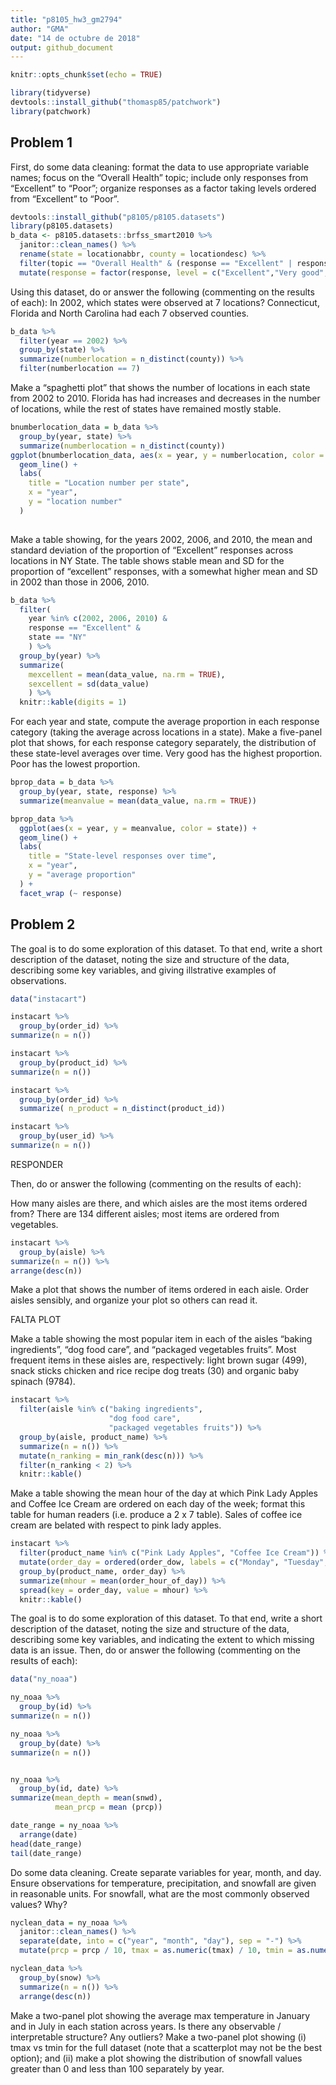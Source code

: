 ```yaml
---
title: "p8105_hw3_gm2794"
author: "GMA"
date: "14 de octubre de 2018"
output: github_document
---
```


```r
knitr::opts_chunk$set(echo = TRUE)
```

```r
library(tidyverse)
devtools::install_github("thomasp85/patchwork")
library(patchwork)
```

## Problem 1

First, do some data cleaning: format the data to use appropriate variable names; focus on the “Overall Health” topic; include only responses from “Excellent” to “Poor”; organize responses as a factor taking levels ordered from “Excellent” to “Poor”.

```r
devtools::install_github("p8105/p8105.datasets")
library(p8105.datasets)
b_data <- p8105.datasets::brfss_smart2010 %>%
  janitor::clean_names() %>%
  rename(state = locationabbr, county = locationdesc) %>%
  filter(topic == "Overall Health" & (response == "Excellent" | response == "Very good" |  response == "Good" | response == "Fair" | response == "Poor")) %>% 
  mutate(response = factor(response, level = c("Excellent","Very good", "Good", "Fair", "Poor")))
```

Using this dataset, do or answer the following (commenting on the results of each):
In 2002, which states were observed at 7 locations? Connecticut, Florida and North Carolina had each 7 observed counties.

```r
b_data %>% 
  filter(year == 2002) %>% 
  group_by(state) %>% 
  summarize(numberlocation = n_distinct(county)) %>% 
  filter(numberlocation == 7)
```

Make a “spaghetti plot” that shows the number of locations in each state from 2002 to 2010. Florida has had increases and decreases in the number of locations, while the rest of states have remained mostly stable.

```r
bnumberlocation_data = b_data %>% 
  group_by(year, state) %>% 
  summarize(numberlocation = n_distinct(county)) 
ggplot(bnumberlocation_data, aes(x = year, y = numberlocation, color = state)) +
  geom_line() +
  labs(
    title = "Location number per state",
    x = "year",
    y = "location number"
  )
  
```

Make a table showing, for the years 2002, 2006, and 2010, the mean and standard deviation of the proportion of “Excellent” responses across locations in NY State. The table shows stable mean and SD for the proportion of "excellent" responses, with a somewhat higher mean and SD in 2002 than those in 2006, 2010.

```r
b_data %>% 
  filter(
    year %in% c(2002, 2006, 2010) & 
    response == "Excellent" & 
    state == "NY"
    ) %>% 
  group_by(year) %>% 
  summarize(
    mexcellent = mean(data_value, na.rm = TRUE), 
    sexcellent = sd(data_value)
    ) %>% 
  knitr::kable(digits = 1)
```

For each year and state, compute the average proportion in each response category (taking the average across locations in a state). Make a five-panel plot that shows, for each response category separately, the distribution of these state-level averages over time. Very good has the highest proportion. Poor has the lowest proportion. 

```r
bprop_data = b_data %>% 
  group_by(year, state, response) %>% 
  summarize(meanvalue = mean(data_value, na.rm = TRUE)) 

bprop_data %>%
  ggplot(aes(x = year, y = meanvalue, color = state)) +
  geom_line() +
  labs(
    title = "State-level responses over time",
    x = "year",
    y = "average proportion"
  ) +
  facet_wrap (~ response)
```

## Problem 2

The goal is to do some exploration of this dataset. To that end, write a short description of the dataset, noting the size and structure of the data, describing some key variables, and giving illstrative examples of observations. 

```r
data("instacart")

instacart %>%
  group_by(order_id) %>%
summarize(n = n())

instacart %>%
  group_by(product_id) %>%
summarize(n = n())

instacart %>% 
  group_by(order_id) %>% 
  summarize( n_product = n_distinct(product_id))

instacart %>%
  group_by(user_id) %>%
summarize(n = n())
```

RESPONDER

Then, do or answer the following (commenting on the results of each):

How many aisles are there, and which aisles are the most items ordered from? There are 134 different aisles; most items are ordered from vegetables.

```r
instacart %>%
  group_by(aisle) %>%
summarize(n = n()) %>%
arrange(desc(n))
```

Make a plot that shows the number of items ordered in each aisle. Order aisles sensibly, and organize your plot so others can read it.

FALTA PLOT

Make a table showing the most popular item in each of the aisles “baking ingredients”, “dog food care”, and “packaged vegetables fruits”. Most frequent items in these aisles are, respectively: light brown sugar (499), snack sticks chicken and rice recipe dog treats (30) and organic baby spinach (9784).

```r
instacart %>% 
  filter(aisle %in% c("baking ingredients",
                      "dog food care", 
                      "packaged vegetables fruits")) %>% 
  group_by(aisle, product_name) %>% 
  summarize(n = n()) %>% 
  mutate(n_ranking = min_rank(desc(n))) %>% 
  filter(n_ranking < 2) %>% 
  knitr::kable()
```

Make a table showing the mean hour of the day at which Pink Lady Apples and Coffee Ice Cream are ordered on each day of the week; format this table for human readers (i.e. produce a 2 x 7 table). Sales of coffee ice cream are belated with respect to pink lady apples.

```r
instacart %>%
  filter(product_name %in% c("Pink Lady Apples", "Coffee Ice Cream")) %>% 
  mutate(order_day = ordered(order_dow, labels = c("Monday", "Tuesday", "Wednesday", "Thursday", "Friday", "Saturday", "Sunday"))) %>% 
  group_by(product_name, order_day) %>% 
  summarize(mhour = mean(order_hour_of_day)) %>% 
  spread(key = order_day, value = mhour) %>% 
  knitr::kable()
```

The goal is to do some exploration of this dataset. To that end, write a short description of the dataset, noting the size and structure of the data, describing some key variables, and indicating the extent to which missing data is an issue. Then, do or answer the following (commenting on the results of each):

```r
data("ny_noaa")

ny_noaa %>%
  group_by(id) %>%
summarize(n = n())

ny_noaa %>%
  group_by(date) %>%
summarize(n = n())


ny_noaa %>%
  group_by(id, date) %>%
summarize(mean_depth = mean(snwd),
          mean_prcp = mean (prcp))

date_range = ny_noaa %>% 
  arrange(date) 
head(date_range)
tail(date_range)
```


Do some data cleaning. Create separate variables for year, month, and day. Ensure observations for temperature, precipitation, and snowfall are given in reasonable units. For snowfall, what are the most commonly observed values? Why?

```r
nyclean_data = ny_noaa %>% 
  janitor::clean_names() %>% 
  separate(date, into = c("year", "month", "day"), sep = "-") %>% 
  mutate(prcp = prcp / 10, tmax = as.numeric(tmax) / 10, tmin = as.numeric(tmin) / 10)

nyclean_data %>% 
  group_by(snow) %>% 
  summarize(n = n()) %>% 
  arrange(desc(n))
```

Make a two-panel plot showing the average max temperature in January and in July in each station across years. Is there any observable / interpretable structure? Any outliers?
Make a two-panel plot showing (i) tmax vs tmin for the full dataset (note that a scatterplot may not be the best option); and (ii) make a plot showing the distribution of snowfall values greater than 0 and less than 100 separately by year.





